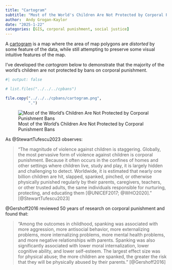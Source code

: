 ```yaml
---
title: "Cartogram"
subtitle: "Most of the World's Children Are Not Protected by Corporal Punishment Bans"
author:  Andy Grogan-Kaylor 
date: "2025-1-22"
categories: [GIS, corporal punishment, social justice]
---
```


A [cartogram](https://agrogan1.github.io/mapping/cartogram.html) is a map where the area of map polygons are *distorted* by some feature of the data, while still attempting to preserve some visual intuitive features of the map.

I've developed the *cartogram* below to demonstrate that the majority of the world's children are not protected by bans on corporal punishment.

```r
#| output: false

# list.files("../../../cpbans")

file.copy("../../../cpbans/cartogram.png",
          ".")

```

![Most of the World's Children Are Not Protected by Corporal Punishment Bans](cartogram.png)

As @StewartTufescu2023 observes: 

> "The magnitude of violence against children is staggering. Globally, the most pervasive form of violence against children is corporal punishment. Because it often occurs in the confines of homes and other settings where children live, study and play, it is largely hidden and challenging to detect. Worldwide, it is estimated that nearly one billion children are hit, slapped, spanked, pinched, or otherwise physically punished regularly by their parents, caregivers, teachers, or other trusted adults, the same individuals responsible for nurturing, protecting, and educating them [@UNICEF2017; @WHO2020]." [@StewartTufescu2023]

@Gershoff2016 reviewed 50 years of research on corporal punishment and found that:

> "Among the outcomes in childhood, spanking was associated with more aggression, more antisocial behavior, more externalizing problems, more internalizing problems, more mental health problems, and more negative relationships with parents. Spanking was also significantly associated with lower moral internalization, lower cognitive ability, and lower self-esteem. The largest effect size was for physical abuse; the more children are spanked, the greater the risk that they will be physically abused by their parents." [@Gershoff2016]

